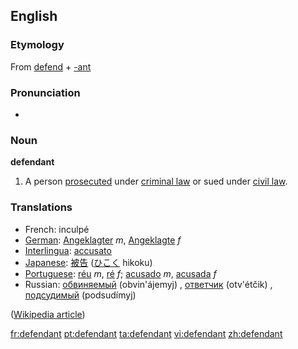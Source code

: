 ==English==
===Etymology===
From [[defend]] + [[-ant]]

===Pronunciation===
*{{audio|en-us-defendant.ogg|Audio (US)}}

===Noun===
'''defendant'''
#{{law}} A person [[prosecute]]d under [[criminal law]] or sued under [[civil law]].

=== Translations ===
*French: inculpé 
*[[German]]: [[Angeklagter]] ''m'', [[Angeklagte]] ''f''
*[[Interlingua]]: [[accusato]]
*[[Japanese]]: [[被告]] ([[ひこく]] hikoku)
*[[Portuguese]]: [[réu]] ''m'', [[ré]] ''f''; [[acusado]] ''m'', [[acusada]] ''f''
*Russian: [[обвиняемый]] (obvin'ájemyj) {{m}}, [[ответчик]] (otv'étčik) {{m}}, [[подсудимый]] (podsudímyj) {{m}}

([[w:defendant|Wikipedia article]])

[[fr:defendant]]
[[pt:defendant]]
[[ta:defendant]]
[[vi:defendant]]
[[zh:defendant]]